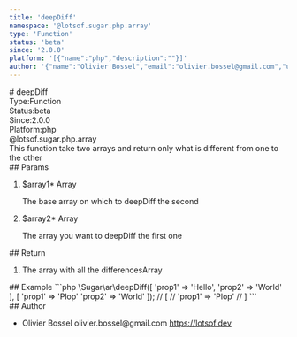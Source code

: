 ```yaml
---
title: 'deepDiff'
namespace: '@lotsof.sugar.php.array'
type: 'Function'
status: 'beta'
since: '2.0.0'
platform: '[{"name":"php","description":""}]'
author: '{"name":"Olivier Bossel","email":"olivier.bossel@gmail.com","url":"https://lotsof.dev"}'
---
```

<div class="docmap-mdx">
# deepDiff
<div class="_metas">
<div class="_type"><span class="_type-label">Type:</span><span class="_type-value">Function</span></div>
<div class="_status"><span class="_status-label">Status:</span><span class="_status-value -beta">beta</span></div>
<div class="_since"><span class="_since-label">Since:</span><span class="_since-value">2.0.0</span></div>
<div class="_platform"><span class="_platform-label">Platform:</span><span class="_platform-value -php">php</span></div>
</div>
<div class="_namespace">@lotsof.sugar.php.array</div>
<div class="_description">
This function take two arrays and return only what is different from one to the other
</div>
<div class="_params">
## Params
<ol class="_list">
<li class="_item">
<span class="_name">$array1<span class="_required">*</span></span><span class="_default"></span> <span class="_type">Array</span>
<p class="_description">The base array on which to deepDiff the second</p>
</li>
<li class="_item">
<span class="_name">$array2<span class="_required">*</span></span><span class="_default"></span> <span class="_type">Array</span>
<p class="_description">The array you want to deepDiff the first one</p>
</li>
</ol>
</div>
<div class="_return">
## Return
<ol class="_list">
<li class="_item">
<span class="_description">The array with all the differences</span><span class="_default"></span><span class="_type">Array</span>
</li>
</ol>
</div>
<div class="_examples">
## Example
```php
\Sugar\ar\deepDiff([
   'prop1' => 'Hello',
   'prop2' => 'World'
], [
   'prop1' => 'Plop'
   'prop2' => 'World'
]);
// [
//   'prop1' => 'Plop'
// ]
```
</div>
<div class="_author">
## Author
<ul class="_list">
<li class="_item">
<span class="_name">Olivier Bossel</span>
<span class="_email">olivier.bossel@gmail.com</span>
<a href="https://lotsof.dev" target="_blank" class="_url">https://lotsof.dev</a>
</li>
</ul>
</div>
</div>